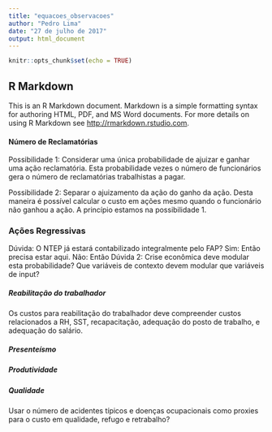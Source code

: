 ```yaml
---
title: "equacoes_observacoes"
author: "Pedro Lima"
date: "27 de julho de 2017"
output: html_document
---
```


```r
knitr::opts_chunk$set(echo = TRUE)
```

## R Markdown

This is an R Markdown document. Markdown is a simple formatting syntax for authoring HTML, PDF, and MS Word documents. For more details on using R Markdown see <http://rmarkdown.rstudio.com>.


#### Número de Reclamatórias
Possibilidade 1: Considerar uma única probabilidade de ajuizar e ganhar uma ação reclamatória. Esta probabilidade vezes o número de funcionários gera o número de reclamatórias trabalhistas a pagar.

Possibilidade 2: Separar o ajuizamento da ação do ganho da ação. Desta maneira é possível calcular o custo em ações mesmo quando o funcionário não ganhou a ação. A princípio estamos na possibilidade 1.

### Ações Regressivas
Dúvida: O NTEP já estará contabilizado integralmente pelo FAP? Sim: Então precisa estar aqui. Não: Então
Dúvida 2: Crise econômica deve modular esta probabilidade? Que variáveis de contexto devem modular que variáveis de input?







##### Reabilitação do trabalhador

Os custos para reabilitação do trabalhador deve compreender custos relacionados a RH, SST, recapacitação, adequação do posto de trabalho, e adequação do salário.


##### Presenteísmo


##### Produtividade


##### Qualidade
Usar o número de acidentes típicos e doenças ocupacionais como proxies para o custo em qualidade, refugo e retrabalho?
